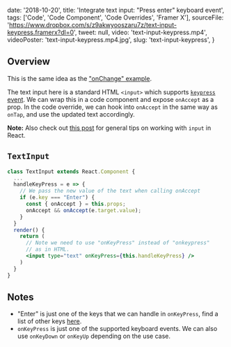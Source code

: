 
  date: '2018-10-20',
  title: 'Integrate text input: "Press enter" keyboard event',
  tags: ['Code', 'Code Component', 'Code Overrides', 'Framer X'],
  sourceFile:
    'https://www.dropbox.com/s/z9akwyooszaru7z/text-input-keypress.framerx?dl=0',
  tweet: null,
  video: 'text-input-keypress.mp4',
  videoPoster: 'text-input-keypress.mp4.jpg',
  slug: 'text-input-keypress',
}


## Overview

This is the same idea as the ["onChange" example](/tips/simple-text-input).

The text input here is a standard HTML `<input>` which supports [`keypress` event](https://developer.mozilla.org/en-US/docs/Web/Events/keypress). We can wrap this in a code component and expose `onAccept` as a prop. In the code override, we can hook into `onAccept` in the same way as `onTap`, and use the updated text accordingly.

**Note:** Also check out [this post](/2020/03/31/react-mental-models-working-with-input) for general tips on working with `input` in React.

## `TextInput`

```jsx
class TextInput extends React.Component {
  ...
  handleKeyPress = e => {
    // We pass the new value of the text when calling onAccept
    if (e.key === "Enter") {
      const { onAccept } = this.props;
      onAccept && onAccept(e.target.value);
    }
  }
  render() {
    return (
      // Note we need to use "onKeyPress" instead of "onkeypress"
      // as in HTML.
      <input type="text" onKeyPress={this.handleKeyPress} />
    )
  }
}
```

## Notes

- "Enter" is just one of the keys that we can handle in `onKeyPress`, find a list of other keys [here](https://developer.mozilla.org/en-US/docs/Web/API/KeyboardEvent/key/Key_Values).
- `onKeyPress` is just one of the supported keyboard events. We can also use `onKeyDown` or `onKeyUp` depending on the use case.
